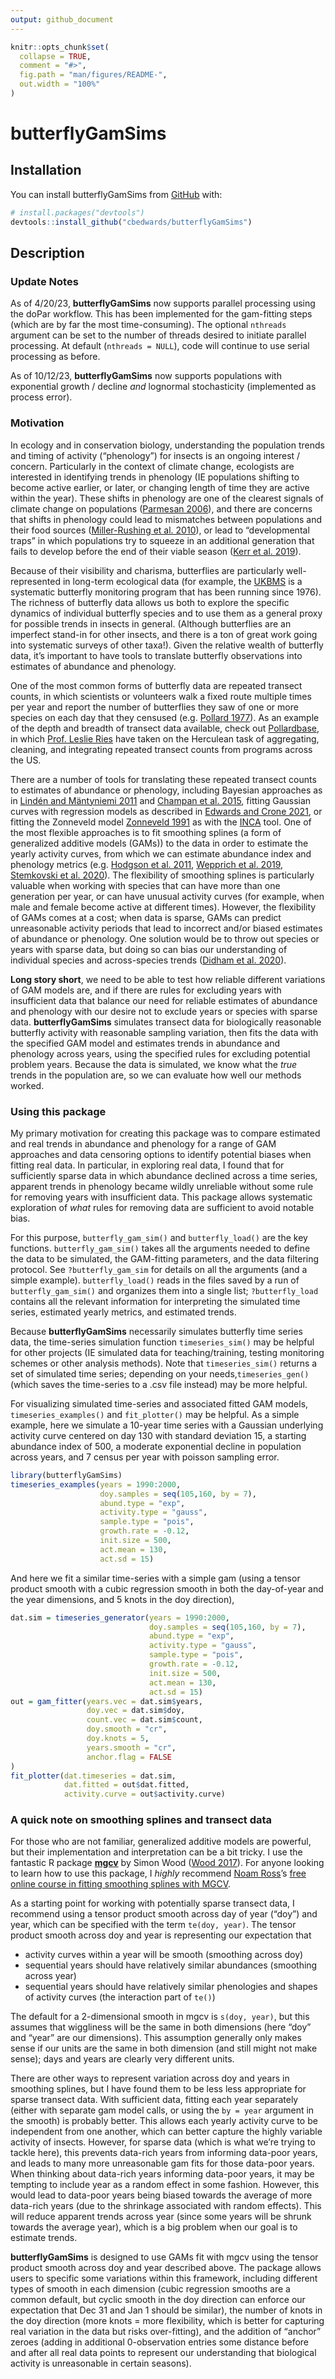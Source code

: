 ```yaml
---
output: github_document
---
```


<!-- README.md is generated from README.Rmd. Please edit that file -->

```r
knitr::opts_chunk$set(
  collapse = TRUE,
  comment = "#>",
  fig.path = "man/figures/README-",
  out.width = "100%"
)
```

# butterflyGamSims


## Installation

You can install butterflyGamSims from [GitHub](https://github.com/) with:

``` r
# install.packages("devtools")
devtools::install_github("cbedwards/butterflyGamSims")
```

## Description

### Update Notes

As of 4/20/23, **butterflyGamSims** now supports parallel processing using the doPar workflow. This has been implemented for the gam-fitting steps (which are by far the most time-consuming). The optional `nthreads` argument can be set to the number of threads desired to initiate parallel processing. At default (`nthreads = NULL`), code will continue to use serial processing as before.

As of 10/12/23, **butterflyGamSims** now supports populations with exponential growth / decline *and* lognormal stochasticity (implemented as process error). 

### Motivation

In ecology and in conservation biology, understanding the population trends and timing of activity ("phenology") for insects is an ongoing interest / concern. Particularly in the context of climate change, ecologists are interested in identifying trends in phenology (IE populations shifting to become
active earlier, or later, or changing length of time they are active within the year). These shifts in phenology are one of the clearest signals of climate change on populations ([Parmesan 2006](https://www.jstor.org/stable/30033846)), and there are concerns that shifts in phenology could lead to mismatches between populations and their food sources ([Miller-Rushing et al. 2010](https://doi.org/10.1098/rstb.2010.0148)), or lead to "developmental traps" in which populations try to squeeze in an additional generation that fails to develop before the end of their viable season ([Kerr et al. 2019]( https://doi.org/10.1111/gcb.14959)).

Because of their visibility and charisma, butterflies are particularly well-represented in long-term ecological data (for example, the [UKBMS](https://ukbms.org/) is a systematic butterfly monitoring program that has been running since 1976). The richness of butterfly data allows us both to explore the specific dynamics of individual butterfly species and to use them as a general proxy for possible trends in insects in general. (Although butterflies are an imperfect stand-in for other insects, and there is a ton of great work going into systematic surveys of other taxa!). Given the relative wealth of butterfly data, it's important to have tools to translate butterfly observations into estimates of abundance and phenology.

One of the most common forms of butterfly data are repeated transect counts, in which scientists or volunteers walk a fixed route multiple times per year and report the number of butterflies they saw of one or more species on each day that they censused (e.g. [Pollard 1977](https://doi.org/10.1016/0006-3207(77)90065-9)). As an example of the depth and breadth of transect data available, check out [Pollardbase](https://www.pollardbase.org/), in which [Prof. Leslie Ries](https://www.butterflyinformatics.org/person/leslie-ries) have taken on the Herculean task of aggregating, cleaning, and integrating repeated transect counts from programs across the US. 

There are a number of tools for translating these repeated transect counts to estimates of abundance or phenology, including Bayesian approaches as in [Lindén and Mäntyniemi 2011](https://doi.org/10.1890/10-1831.1) and [Champan et al. 2015](https://doi.org/10.1111/bij.12515), fitting Gaussian curves with regression models as described in [Edwards and Crone 2021](https://doi.org/10.1111/oik.08368), or fitting the Zonneveld model [Zonneveld 1991]( https://doi.org/10.1111/j.1365-2311.1991.tb00198.x) as with the [INCA](https://www.urbanwildlands.org/INCA/) tool. One of the most flexible approaches is to fit smoothing splines (a form of generalized additive models (GAMs)) to the data in order to estimate the yearly activity curves, from which we can estimate abundance index and phenology metrics (e.g. [Hodgson et al. 2011](https://doi.org/10.1111/j.1365-2486.2010.02308.x), [Wepprich et al. 2019](https://doi.org/10.1371/journal.pone.0216270), [Stemkovski et al. 2020](https://doi.org/10.1111/ele.13583)). The flexibility of smoothing splines is particularly valuable when working with species that can have more than one generation per year, or can have unusual activity curves (for example, when male and female become active at different times). However, the flexibility of GAMs comes at a cost; when data is sparse, GAMs can predict unreasonable activity periods that lead to incorrect and/or biased estimates of abundance or phenology. One solution would be to throw out species or years with sparse data, but doing so can bias our understanding of individual species and across-species trends ([Didham et al. 2020]( https://doi.org/10.1111/icad.12408)). 

**Long story short**, we need to be able to test how reliable different variations of GAM models are, and if there are rules for excluding years with insufficient data that balance our need for reliable estimates of abundance and phenology with our desire not to exclude years or species with sparse data. **butterflyGamSims** simulates transect data for biologically reasonable butterfly activity with reasonable sampling variation, then fits the data with the specified GAM model and estimates trends in abundance and phenology across years, using the specified rules for excluding potential problem years. Because the data is simulated, we know what the *true* trends in the population are, so we can evaluate how well our methods worked. 

### Using this package

My primary motivation for creating this package was to compare estimated and real trends in abundance and phenology for a range of GAM approaches and data censoring options to identify potential biases when fitting real data. In particular, in exploring real data, I found that for sufficiently sparse data in which abundance declined across a time series, apparent trends in phenology became wildly unreliable without some rule for removing years with insufficient data. This package allows systematic exploration of
*what* rules for removing data are sufficient to avoid notable bias.

For this purpose, `butterfly_gam_sim()` and `butterfly_load()` are the key functions.
`butterfly_gam_sim()` takes all the arguments needed to define the data to be simulated,
the GAM-fitting parameters, and the data filtering protocol. See `?butterfly_gam_sim` for details on all the arguments (and a simple example). `butterfly_load()` reads in the files saved by a run of `butterfly_gam_sim()` and organizes them into a single list; `?butterfly_load` contains all the relevant information for interpreting the simulated time series, estimated yearly metrics, and estimated trends.

Because **butterflyGamSims** necessarily simulates butterfly time series data, the 
time-series simulation function `timeseries_sim()` may be helpful for other projects (IE
simulated data for teaching/training, testing monitoring schemes or other analysis methods).
Note that `timeseries_sim()` returns a set of simulated time series; depending on your needs,`timeseries_gen()` (which saves the time-series to a .csv file instead) may be more helpful.

For visualizing simulated time-series and associated fitted GAM models, `timeseries_examples()` and `fit_plotter()` may be helpful. As a simple example, 
here we simulate a 10-year time series with a Gaussian underlying activity curve centered
on day 130 with standard deviation 15, a starting abundance index of 500, a moderate
exponential decline in population across years, and 7 census per year with poisson sampling error.

```r
library(butterflyGamSims)
timeseries_examples(years = 1990:2000,
                    doy.samples = seq(105,160, by = 7),
                    abund.type = "exp",
                    activity.type = "gauss",
                    sample.type = "pois",
                    growth.rate = -0.12,
                    init.size = 500,
                    act.mean = 130,
                    act.sd = 15)
```


And here we fit a similar time-series with a simple gam (using a tensor product smooth with a cubic regression smooth in both the day-of-year and the year dimensions, and 5 knots in the doy direction),

```r
dat.sim = timeseries_generator(years = 1990:2000,
                               doy.samples = seq(105,160, by = 7),
                               abund.type = "exp",
                               activity.type = "gauss",
                               sample.type = "pois",
                               growth.rate = -0.12,
                               init.size = 500,
                               act.mean = 130,
                               act.sd = 15)
out = gam_fitter(years.vec = dat.sim$years,
                 doy.vec = dat.sim$doy,
                 count.vec = dat.sim$count,
                 doy.smooth = "cr",
                 doy.knots = 5,
                 years.smooth = "cr",
                 anchor.flag = FALSE
)
fit_plotter(dat.timeseries = dat.sim,
            dat.fitted = out$dat.fitted,
            activity.curve = out$activity.curve)
```

### A quick note on smoothing splines and transect data

For those who are not familiar, generalized additive models are powerful, but their implementation and interpretation can be a bit tricky. I use the fantastic R package [**mgcv**](https://cran.r-project.org/web/packages/mgcv/index.html) by Simon Wood ([Wood 2017](https://doi.org/10.1201/9781315370279)). For anyone looking to learn how to use this package, I *highly*  recommend [Noam Ross](https://github.com/noamross)'s [free online course in fitting smoothing splines with MGCV](https://noamross.github.io/gams-in-r-course/).

As a starting point for working with potentially sparse transect data, I recommend using a tensor product smooth across day of year ("doy") and year, which can be specified with the term `te(doy, year)`. The tensor product smooth across doy and year is representing our expectation that

- activity curves within a year will be smooth (smoothing across doy)
- sequential years should have relatively similar abundances (smoothing across year)
- sequential years  should have relatively similar phenologies and shapes of activity curves (the interaction part of `te()`)

The default for a 2-dimensional smooth in mgcv is `s(doy, year)`, but this assumes that wiggliness will be the same in both dimensions (here "doy" and "year" are our dimensions). This assumption generally only makes sense if our units are the same in both dimension (and still might not make sense); days and years are clearly very different units. 

There are other ways to represent variation across doy and years in smoothing splines, but I have found them to be less less appropriate for sparse transect data. With sufficient data, fitting each year separately (either with separate gam model calls, or using the `by = year` argument in the smooth) is probably better. This allows each yearly activity curve to be independent from one another, which can better capture the highly variable activity of insects. However, for sparse data (which is what we're trying to tackle here), this prevents data-rich years from informing data-poor years, and leads to many more unreasonable gam fits for those data-poor years. When thinking about data-rich years informing data-poor years, it may be tempting to include year as a random effect in some fashion. However, this would lead to data-poor years being biased towards the average of more data-rich years (due to the shrinkage associated with random effects). This will reduce apparent trends across year (since some years will be shrunk towards the average year), which is a big problem when our goal is to estimate trends. 

**butterflyGamSims** is designed to use GAMs fit with mgcv using the tensor product smooth across doy and year described above. The package allows users to specific some variations within this framework, including different types of smooth in each dimension (cubic regression smooths are a common default, but cyclic smooth in the doy direction can enforce our expectation that Dec 31 and Jan 1 should be similar), the number of knots in the doy direction (more knots = more flexibility, which is better for capturing real variation in the data but risks over-fitting), and the addition of "anchor" zeroes (adding in additional 0-observation entries some distance before and after all real data points to represent our understanding that biological activity is unreasonable in certain seasons).
